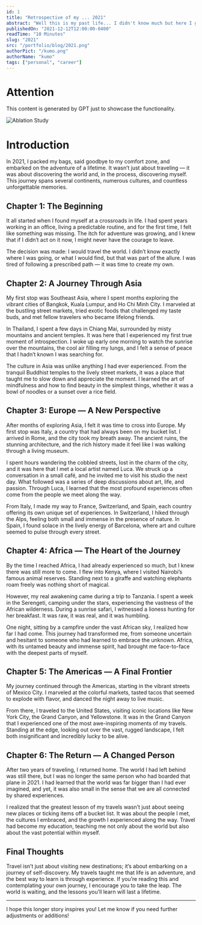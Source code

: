 ```yaml
---
id: 1
title: "Retrospective of my ... 2021"
abstract: "Well this is my past life... I didn't know much but here I got"
publishedOn: "2021-12-12T12:00:00-0400"
readTime: "10 Minutes"
slug: "2021"
src: "/portfolio/blog/2021.png"
authorPict: "/kumo.png"
authorName: "kumo"
tags: ["personal", "career"]
---
```


# Attention

This content is generated by GPT just to showcase the functionality.

<Image
  src="/portfolio/nijigan/ablation-study.png"
  alt="Ablation Study"
  layout="responsive"
  width={1920}
  height={1080}
  quality={100}
  className="h-auto w-full"
/>

# Introduction

In 2021, I packed my bags, said goodbye to my comfort zone, and embarked on the adventure of a lifetime. It wasn’t just about traveling — it was about discovering the world and, in the process, discovering myself. This journey spans several continents, numerous cultures, and countless unforgettable memories.

## Chapter 1: The Beginning

It all started when I found myself at a crossroads in life. I had spent years working in an office, living a predictable routine, and for the first time, I felt like something was missing. The itch for adventure was growing, and I knew that if I didn’t act on it now, I might never have the courage to leave.

The decision was made: I would travel the world. I didn’t know exactly where I was going, or what I would find, but that was part of the allure. I was tired of following a prescribed path — it was time to create my own.

## Chapter 2: A Journey Through Asia

My first stop was Southeast Asia, where I spent months exploring the vibrant cities of Bangkok, Kuala Lumpur, and Ho Chi Minh City. I marveled at the bustling street markets, tried exotic foods that challenged my taste buds, and met fellow travelers who became lifelong friends.

In Thailand, I spent a few days in Chiang Mai, surrounded by misty mountains and ancient temples. It was here that I experienced my first true moment of introspection. I woke up early one morning to watch the sunrise over the mountains, the cool air filling my lungs, and I felt a sense of peace that I hadn’t known I was searching for.

The culture in Asia was unlike anything I had ever experienced. From the tranquil Buddhist temples to the lively street markets, it was a place that taught me to slow down and appreciate the moment. I learned the art of mindfulness and how to find beauty in the simplest things, whether it was a bowl of noodles or a sunset over a rice field.

## Chapter 3: Europe — A New Perspective

After months of exploring Asia, I felt it was time to cross into Europe. My first stop was Italy, a country that had always been on my bucket list. I arrived in Rome, and the city took my breath away. The ancient ruins, the stunning architecture, and the rich history made it feel like I was walking through a living museum.

I spent hours wandering the cobbled streets, lost in the charm of the city, and it was here that I met a local artist named Luca. We struck up a conversation in a small café, and he invited me to visit his studio the next day. What followed was a series of deep discussions about art, life, and passion. Through Luca, I learned that the most profound experiences often come from the people we meet along the way.

From Italy, I made my way to France, Switzerland, and Spain, each country offering its own unique set of experiences. In Switzerland, I hiked through the Alps, feeling both small and immense in the presence of nature. In Spain, I found solace in the lively energy of Barcelona, where art and culture seemed to pulse through every street.

## Chapter 4: Africa — The Heart of the Journey

By the time I reached Africa, I had already experienced so much, but I knew there was still more to come. I flew into Kenya, where I visited Nairobi’s famous animal reserves. Standing next to a giraffe and watching elephants roam freely was nothing short of magical.

However, my real awakening came during a trip to Tanzania. I spent a week in the Serengeti, camping under the stars, experiencing the vastness of the African wilderness. During a sunrise safari, I witnessed a lioness hunting for her breakfast. It was raw, it was real, and it was humbling.

One night, sitting by a campfire under the vast African sky, I realized how far I had come. This journey had transformed me, from someone uncertain and hesitant to someone who had learned to embrace the unknown. Africa, with its untamed beauty and immense spirit, had brought me face-to-face with the deepest parts of myself.

## Chapter 5: The Americas — A Final Frontier

My journey continued through the Americas, starting in the vibrant streets of Mexico City. I marveled at the colorful markets, tasted tacos that seemed to explode with flavor, and danced the night away to live music.

From there, I traveled to the United States, visiting iconic locations like New York City, the Grand Canyon, and Yellowstone. It was in the Grand Canyon that I experienced one of the most awe-inspiring moments of my travels. Standing at the edge, looking out over the vast, rugged landscape, I felt both insignificant and incredibly lucky to be alive.

## Chapter 6: The Return — A Changed Person

After two years of traveling, I returned home. The world I had left behind was still there, but I was no longer the same person who had boarded that plane in 2021. I had learned that the world was far bigger than I had ever imagined, and yet, it was also small in the sense that we are all connected by shared experiences.

I realized that the greatest lesson of my travels wasn’t just about seeing new places or ticking items off a bucket list. It was about the people I met, the cultures I embraced, and the growth I experienced along the way. Travel had become my education, teaching me not only about the world but also about the vast potential within myself.

## Final Thoughts

Travel isn’t just about visiting new destinations; it’s about embarking on a journey of self-discovery. My travels taught me that life is an adventure, and the best way to learn is through experience. If you’re reading this and contemplating your own journey, I encourage you to take the leap. The world is waiting, and the lessons you’ll learn will last a lifetime.

---

I hope this longer story inspires you! Let me know if you need further adjustments or additions!
